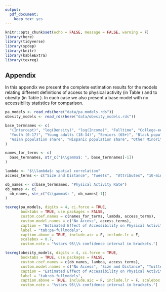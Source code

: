 ```yaml
---
output:
  pdf_document:
    keep_tex: yes
---
```


```r
knitr::opts_chunk$set(echo = FALSE, message = FALSE, warning = F)
library(here)
library(tidyverse)
library(spdep)
library(knitr)
library(kableExtra)
library(texreg)
```

## Appendix

In this appendix we present the complete estimation results for the models 
relating different definitions of access to physical activity (in Table
\ref{tab:pa-fullmodels}) and to obesity (in Table \ref{tab:ob-fullmodels}). In
each case we also present a base model with no accessibility statistics for
comparison.

```r
pa_models <- read_rds(here("data/pa_models.rds"))
obesity_models <- read_rds(here("data/obesity_models.rds"))
```

```r
base_termnames <- c(
  "(Intercept)", "log(Density)", "log(Income)", "Fulltime", "College-educated",  "Single Adults",
  "Youth (0-17)", "Young adults (18-34)", "Seniors (65+)", "Black population share",
  "Asian population share", "Hispanic population share", "Other Minorities"
)

names_for_terms <- c(
  base_termnames, str_c("$\\gamma$: ", base_termnames[-1])
)

lambda <- "$\\lambda$: spatial correlation"
access_terms <- c("Size and Distance", "Tweets",  "Attributes", "10-min walk")

ob_names <- c(base_termnames, "Physical Activity Rate")
ob_names <- c(
  ob_names, str_c("$\\gamma$: ", ob_names[-1])
)

```


```r
texreg(pa_models, digits = 4, ci.force = TRUE,
       booktabs = TRUE, use.packages = FALSE, 
       custom.coef.names = c(names_for_terms, lambda, access_terms),
       custom.model.names = c("No Access", access_terms),
       caption = "Estimated Effect of Accessibility on Physical Activity Rates",
       label = "tab:pa-fullmodels",
       caption.above = TRUE, include.aic = F, include.lr = F,
       scalebox = 0.7,
       custom.note = "%stars 95\\% confidence interval in brackets.")
```



```r
texreg(obesity_models, digits = 4, ci.force = TRUE,
       booktabs = TRUE, use.packages = FALSE, 
       custom.coef.names = c(ob_names, lambda, access_terms),
       custom.model.names = c("No Access", "Size and Distance", "Twitter", "Amenities", "10-Minute Walk"),
       caption = "Estimated Effect of Accessibility on Physical Activity Rates",
       label = "tab:ob-fullmodels",
       caption.above = TRUE, include.aic = F, include.lr = F, scalebox = 0.7,
       custom.note = "%stars 95\\% confidence interval in brackets.")
```
